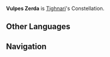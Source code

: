 {{Upcoming}}
{{Constellation Overview Infobox
|title     = Vulpes Zerda
|character = Tighnari
|meaning   = Fennec Fox
}}
'''Vulpes Zerda''' is [[Tighnari]]'s Constellation.
<!--
==Gameplay==
{{Constellations Table|Tighnari}}
-->
==Other Languages==
{{Other Languages
|en      = Vulpes Zerda
|en_lang = la
|en_tl   = Fennec Fox
|zhs     = 郭狐座
|zhs_rm  = Guōhú-zuò
|zht     = 郭狐座
|zht_rm  = Guōhú-zuò
|zh_tl   = Fennec Fox Constellation
|ja      = フェネック座
|ja_rm   = Fenekku-za
|ja_tl   = Fennec Constellation
|ko      = {{tt|사막|沙漠/砂漠}}여우자리
|ko_rm   = Samak-yeo'u-jari
|ko_tl   = Fennec Fox Constellation
|es      = Vulpes Zerda
|fr      = Vulpes Zerda
|ru      = Фенек
|ru_tl   = Fennec
|th      = Vulpes Zerda
|vi      = {{tt|Cung|宮}} {{tt|Quách Hồ|郭狐}}
|vi_tl   = Fennec Fox Constellation{{Sino|vi|part=1}}
|de      = Vulpes Zerda
|id      = Vulpes Zerda
|pt      = Vulpes Zerda
}}
<!--
==Change History==
{{Change History|}}
-->

==Navigation==
{{Constellation Navbox}}